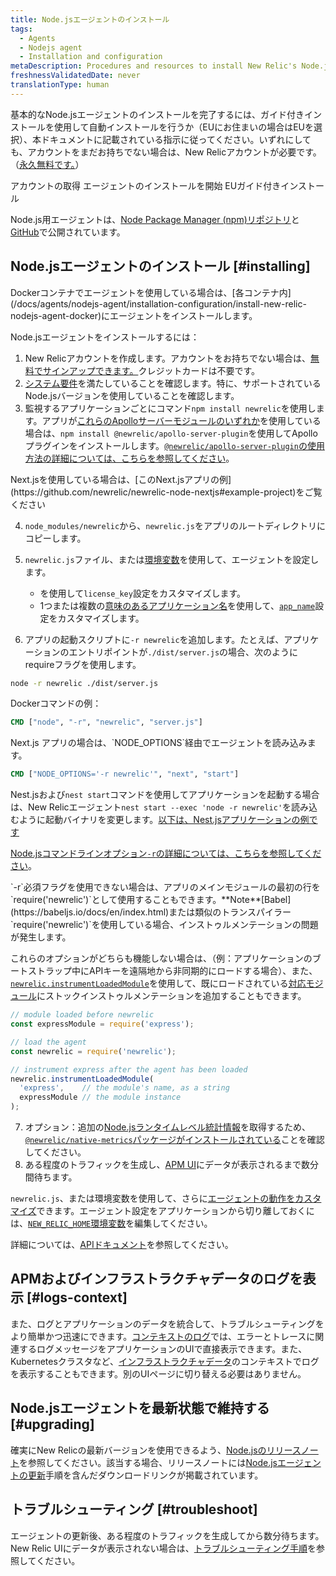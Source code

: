 ```yaml
---
title: Node.jsエージェントのインストール
tags:
  - Agents
  - Nodejs agent
  - Installation and configuration
metaDescription: Procedures and resources to install New Relic's Node.js agent.
freshnessValidatedDate: never
translationType: human
---
```


基本的なNode.jsエージェントのインストールを完了するには、ガイド付きインストールを使用して自動インストールを行うか（EUにお住まいの場合はEUを選択）、本ドキュメントに記載されている指示に従ってください。いずれにしても、アカウントをまだお持ちでない場合は、New Relicアカウントが必要です。（[永久無料です。](/docs/accounts/accounts-billing/new-relic-one-pricing-billing/new-relic-one-pricing-billing/#how-pricing-works)）

<ButtonGroup>
  <ButtonLink role="button" to="https://newrelic.com/signup" variant="primary">
    アカウントの取得
  </ButtonLink>

  <ButtonLink role="button" to="https://one.newrelic.com/marketplace/install-data-source?state=ccfdfbe4-d603-7a77-19ff-ba44f5de7c82" variant="primary">
    エージェントのインストールを開始
  </ButtonLink>

  <ButtonLink role="button" to="https://one.eu.newrelic.com/marketplace/install-data-source?state=ccfdfbe4-d603-7a77-19ff-ba44f5de7c82" variant="primary">
    EUガイド付きインストール
  </ButtonLink>
</ButtonGroup>

Node.js用エージェントは、[Node Package Manager (npm)リポジトリ](https://npmjs.org/package/newrelic)と[GitHub](https://github.com/newrelic/node-newrelic)で公開されています。

## Node.jsエージェントのインストール [#installing]

<Callout variant="important">
  Dockerコンテナでエージェントを使用している場合は、[各コンテナ内](/docs/agents/nodejs-agent/installation-configuration/install-new-relic-nodejs-agent-docker)にエージェントをインストールします。
</Callout>

Node.jsエージェントをインストールするには：

1. New Relicアカウントを作成します。アカウントをお持ちでない場合は、[無料でサインアップできます。](https://newrelic.com/signup)クレジットカードは不要です。
2. [システム要件](/docs/agents/nodejs-agent/getting-started/compatibility-requirements-nodejs-agent)を満たしていることを確認します。特に、サポートされているNode.jsバージョンを使用していることを確認します。
3. 監視するアプリケーションごとにコマンド`npm install newrelic`を使用します。アプリが[これらのApolloサーバーモジュールのいずれか](/docs/apm/agents/nodejs-agent/extend-your-instrumentation/apollo-server-plugin-nodejs/)を使用している場合は、`npm install @newrelic/apollo-server-plugin`を使用してApolloプラグインをインストールします。[`@newrelic/apollo-server-plugin`の使用方法の詳細については、こちらを参照してください](https://github.com/newrelic/newrelic-node-apollo-server-plugin/tree/main#readme)。

<Callout variant="important">
  Next.jsを使用している場合は、[このNext.jsアプリの例](https://github.com/newrelic/newrelic-node-nextjs#example-project)をご覧ください
</Callout>

4. `node_modules/newrelic`から、`newrelic.js`をアプリのルートディレクトリにコピーします。

5. `newrelic.js`ファイル、または[環境変数](/docs/agents/nodejs-agent/installation-configuration/nodejs-agent-configuration#environment)を使用して、エージェントを設定します。

   * <InlinePopover type="licenseKey" />を使用して`license_key`設定をカスタマイズします。
   * 1つまたは複数の[意味のあるアプリケーション名](/docs/apm/new-relic-apm/installation-and-configuration/naming-your-application)を使用して、[`app_name`](/docs/agents/nodejs-agent/installation-configuration/nodejs-agent-configuration#app_name)設定をカスタマイズします。

6. アプリの起動スクリプトに`-r newrelic`を追加します。たとえば、アプリケーションのエントリポイントが`./dist/server.js`の場合、次のようにrequireフラグを使用します。

```bash
node -r newrelic ./dist/server.js
```

Dockerコマンドの例：

```dockerfile
CMD ["node", "-r", "newrelic", "server.js"]
```

<Callout variant="important">
  Next.js アプリの場合は、`NODE_OPTIONS`経由でエージェントを読み込みます。

  ```dockerfile
  CMD ["NODE_OPTIONS='-r newrelic'", "next", "start"]
  ```

  Nest.jsおよび`nest start`コマンドを使用してアプリケーションを起動する場合は、New Relicエージェント`nest start --exec 'node -r newrelic'`を読み込むように起動バイナリを変更します。[以下は、Nest.jsアプリケーションの例です](https://github.com/newrelic/newrelic-node-examples/tree/main/nestjs)
</Callout>

[Node.jsコマンドラインオプション`-r`の詳細については、こちらを参照してください](https://nodejs.org/api/cli.html#-r---require-module)。

<Callout variant="important">
  `-r`必須フラグを使用できない場合は、アプリのメインモジュールの最初の行を`require('newrelic')`として使用することもできます。<DNT>**Note**</DNT>[Babel](https://babeljs.io/docs/en/index.html)または類似のトランスパイラー`require('newrelic')`を使用している場合、インストゥルメンテーションの問題が発生します。

  これらのオプションがどちらも機能しない場合は、（例：アプリケーションのブートストラップ中にAPIキーを遠隔地から非同期的にロードする場合）、また、[`newrelic.instrumentLoadedModule`](/docs/apm/agents/nodejs-agent/api-guides/nodejs-agent-api/#instrumentLoadedModule)を使用して、既にロードされている[対応モジュール](https://github.com/newrelic/node-newrelic/blob/0113eb5f0e707dc662a17d262a841503bab88841/lib/instrumentations.js#L6#L6)にストックインストゥルメンテーションを追加することもできます。

  ```js
  // module loaded before newrelic
  const expressModule = require('express');

  // load the agent
  const newrelic = require('newrelic');

  // instrument express after the agent has been loaded
  newrelic.instrumentLoadedModule(
    'express',    // the module's name, as a string
    expressModule // the module instance
  );
  ```
</Callout>

7. オプション：追加の[Node.jsランタイムレベル統計情報](/docs/agents/nodejs-agent/supported-features/node-vms-statistics-page)を取得するため、[`@newrelic/native-metrics`パッケージがインストールされている](/docs/agents/nodejs-agent/supported-features/node-vm-measurements)ことを確認してください。
8. ある程度のトラフィックを生成し、[APM UI](/docs/apm/applications-menu/monitoring/apm-overview-page)にデータが表示されるまで数分間待ちます。

`newrelic.js`、または環境変数を使用して、さらに[エージェントの動作をカスタマイズ](/docs/agents/nodejs-agent/installation-configuration/nodejs-agent-configuration)できます。エージェント設定をアプリケーションから切り離しておくには、[`NEW_RELIC_HOME`環境変数](/docs/agents/nodejs-agent/installation-configuration/nodejs-agent-configuration#home)を編集してください。

詳細については、[APIドキュメント](/docs/apm/agents/nodejs-agent/api-guides/nodejs-agent-api/)を参照してください。

<InstallFeedback />

## APMおよびインフラストラクチャデータのログを表示 [#logs-context]

また、ログとアプリケーションのデータを統合して、トラブルシューティングをより簡単かつ迅速にできます。[コンテキストのログ](/docs/logs/logs-context/configure-logs-context-nodejs/)では、エラーとトレースに関連するログメッセージをアプリケーションのUIで直接表示できます。また、Kubernetesクラスタなど、[インフラストラクチャデータ](/docs/logs/forward-logs/forward-your-logs-using-infrastructure-agent/)のコンテキストでログを表示することもできます。別のUIページに切り替える必要はありません。

## Node.jsエージェントを最新状態で維持する [#upgrading]

確実にNew Relicの最新バージョンを使用できるよう、[Node.jsのリリースノート](/docs/release-notes/agent-release-notes/nodejs-release-notes)を参照してください。該当する場合、リリースノートには[Node.jsエージェントの更新](/docs/agents/nodejs-agent/installation-configuration/upgrade-nodejs-agent)手順を含んだダウンロードリンクが掲載されています。

## トラブルシューティング [#troubleshoot]

エージェントの更新後、ある程度のトラフィックを生成してから数分待ちます。New Relic UIにデータが表示されない場合は、[トラブルシューティング手順](/docs/agents/nodejs-agent/troubleshooting/troubleshooting-your-nodejs-installation)を参照してください。